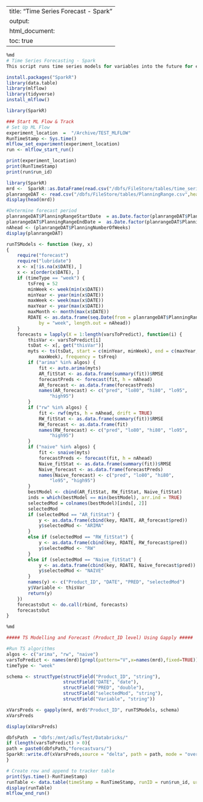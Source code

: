 
---
title: "Time Series Forecast -  Spark"
output:
  html_document:
    toc: true
---


```r
%md
# Time Series Forecasting - Spark
This script runs time series models for variables into the future for each Product ID using Gapply and Spark UDF
```


```r
install.packages("SparkR")
library(data.table)
library(mlflow)
library(tidyverse)
install_mlflow()
```


```r
library(SparkR)
```


```r
### Start ML Flow & Track
# Set Up ML Flow 
experiment_location  =  "/Archive/TEST_MLFLOW"
RunTimeStamp <- Sys.time()
mlflow_set_experiment(experiment_location)
run <- mlflow_start_run()

print(experiment_location)
print(RunTimeStamp)
print(run$run_id)
```


```r
library(SparkR)
mrd <-  SparkR::as.DataFrame(read.csv("/dbfs/FileStore/tables/time_series_Forecast_Spark_-54bd9.csv",header=TRUE))
planrangeDAT <- read.csv("/dbfs/FileStore/tables/PlanningRange.csv",header=TRUE)
display(head(mrd))
```


```r
#Determine forecast period
planrangeDAT$PlanningRangeStartDate  = as.Date.factor(planrangeDAT$PlanningRangeStartDate)
planrangeDAT$PlanningRangeEndDate =  as.Date.factor(planrangeDAT$PlanningRangeEndDate)
nAhead <- (planrangeDAT$PlanningNumberOfWeeks)
display(planrangeDAT)
```


```r
runTSModels <- function (key, x) 
{
    require("forecast")
    require("lubridate")
    x <- x[!is.na(x$DATE), ]
    x <- x[order(x$DATE), ]
    if (timeType == "week") {
        tsFreq = 52
        minWeek <- week(min(x$DATE))
        minYear <- year(min(x$DATE))
        maxWeek <- week(max(x$DATE))
        maxYear <- year(max(x$DATE))
        maxMonth <- month(max(x$DATE))
        RDATE <- as.data.frame(seq.Date(from = planrangeDAT$PlanningRangeStartDate, 
            by = "week", length.out = nAhead))
    }
    forecasts = lapply(X = 1:length(varsToPredict), function(i) {
        thisVar <- varsToPredict[i]
        tsDat <- x[, get("thisVar")]
        myts <- ts(tsDat, start = c(minYear, minWeek), end = c(maxYear, 
            maxWeek), frequency = tsFreq)
        if ("arima" %in% algos) {
            fit <- auto.arima(myts)
            AR_fitStat <- as.data.frame(summary(fit))$RMSE
            forecastPreds <- forecast(fit, h = nAhead)
            AR_forecast <- as.data.frame(forecastPreds)
            names(AR_forecast) <- c("pred", "lo80", "hi80", "lo95", 
                "high95")
        }
        if ("rw" %in% algos) {
            fit <- rwf(myts, h = nAhead, drift = TRUE)
            RW_fitStat <- as.data.frame(summary(fit))$RMSE
            RW_forecast <- as.data.frame(fit)
            names(RW_forecast) <- c("pred", "lo80", "hi80", "lo95", 
                "high95")
        }
        if ("naive" %in% algos) {
            fit <- snaive(myts)
            forecastPreds <- forecast(fit, h = nAhead)
            Naive_fitStat <- as.data.frame(summary(fit))$RMSE
            Naive_forecast <- as.data.frame(forecastPreds)
            names(Naive_forecast) <- c("pred", "lo80", "hi80", 
                "lo95", "high95")
        }
        bestModel <- cbind(AR_fitStat, RW_fitStat, Naive_fitStat)
        inds = which(bestModel == min(bestModel), arr.ind = TRUE)
        selectedMod = colnames(bestModel)[inds[, 2]]
        selectedMod
        if (selectedMod == "AR_fitStat") {
            y <- as.data.frame(cbind(key, RDATE, AR_forecast$pred))
            y$selectedMod <- "ARIMA"
        }
        else if (selectedMod == "RW_fitStat") {
            y <- as.data.frame(cbind(key, RDATE, RW_forecast$pred))
            y$selectedMod <- "RW"
        }
        else if (selectedMod == "Naive_fitStat") {
            y <- as.data.frame(cbind(key, RDATE, Naive_forecast$pred))
            y$selectedMod <- "NAIVE"
        }
        names(y) <- c("Product_ID", "DATE", "PRED", "selectedMod")
        y$Variable <- thisVar
        return(y)
    })
    forecastsOut <- do.call(rbind, forecasts)
    forecastsOut
}
```


```r
%md

##### TS Modelling and Forecast (Product_ID level) Using Gapply #####

```


```r
#Run TS algorithms
algos <- c("arima", "rw", "naive")
varsToPredict <- names(mrd)[grepl(pattern="V",x=names(mrd),fixed=TRUE)]
timeType <- "week"

schema <- structType(structField("Product_ID", "string"),
                     structField("DATE", "date"),
                     structField("PRED", "double"),
                     structField("selectedMod", "string"),
                     structField("Variable", "string"))

xVarsPreds <- gapply(mrd, mrd$"Product_ID", runTSModels, schema)
xVarsPreds
```


```r
display(xVarsPreds)
```


```r
dbfsPath  = "dbfs:/mnt/adls/Test/Databricks/"
if (length(varsToPredict) > 0){
path = paste0(dbfsPath,"forecastvars/")
SparkR::write.df(xVarsPreds,source = "delta", path = path, mode = "overwrite", partitionBy = "Product_ID")
}
```


```r
# Create row and append to tracker table
print(Sys.time()-RunTimeStamp)
runTable <- data.table(timeStamp = RunTimeStamp, runID = run$run_id, uri=mlflow_get_tracking_uri(), experiment_location=experiment_location, experiment_id=run$experiment_id,stage= "Test TS Forecasting Script")
display(runTable)
mlflow_end_run()
```

